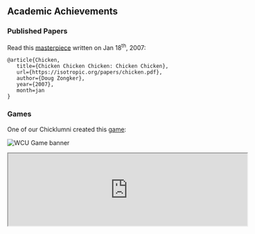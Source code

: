 
## Academic Achievements

### Published Papers

Read this [masterpiece](/chicken.pdf) written on Jan 18<sup>th</sup>, 2007: 

```
@article{Chicken,
   title={Chicken Chicken Chicken: Chicken Chicken},
   url={https://isotropic.org/papers/chicken.pdf},
   author={Doug Zongker},
   year={2007},
   month=jan
}
```

### Games

One of our Chicklumni created this [game](https://cianokias.itch.io/wild-chicken-university):

<Image
      src="/images/WCU_Game_Banner.webp"
      width={500}
      height={500}
      alt="WCU Game banner"
    />

<iframe src="https://itch.io/embed/1361579" width="552" height="167"><a href="https://cianokias.itch.io/wild-chicken-university">野鸡大学 by Ziduan</a></iframe>
